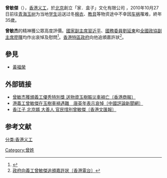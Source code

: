'''曾敏傑'''（{{bd|1975年||2010年|10月27日|catIdx=Zeng曾敏傑}}），[[香港|香港]][[义工|义工]]，於[[北京|北京]]創立「家．盒子」文化有限公司 ，2010年10月27日前往[[青海|青海]][[玉树|玉树]]为当地[[学生|学生]]运送过冬[[棉衣|棉衣]]、[[教具|教具]]等物资途中不幸因[[车祸|车祸]]罹难，終年35歲。

'''曾敏杰'''的精神獲公眾高度評價。[[中华人民共和国副主席|國家副主席]][[習近平|習近平]]、[[國務委員|國務委員]][[劉延東|劉延東]]和[[中國人民政治協商會議全國委員會副主席|全國政協副主席]][[廖暉|廖暉]]均作出哀悼及慰問<ref>{{Cite web |url=http://paper.wenweipo.com/2010/11/07/HK1011070002.htm |title=習近平劉延東致哀 彭清華讚大愛永存〔香港文匯報〕 |access-date=2010-12-08 |archive-url=https://web.archive.org/web/20101110050219/http://paper.wenweipo.com/2010/11/07/HK1011070002.htm |archive-date=2010-11-10 |dead-url=yes }}</ref>。[[香港特區政府|香港特區政府]]向他追頒嘉許狀<ref>[http://www.rthk.org.hk/rthk/news/expressnews/20101208/news_20101208_55_718445.htm 政府向義工曾敏傑追頒嘉許狀〔香港電台〕 ]</ref>。
==參見==
*[[黃福榮|黃福榮]]
==外部链接==
* [http://www.hkcd.com.hk/content/2010-12/06/content_2648231.htm 曾敏杰獲頒義工優秀特別獎 送物資玉樹賑災車禍亡〔香港商報〕]{{dead link|date=2018年3月 |bot=InternetArchiveBot |fix-attempted=yes }}
* [http://www.chinareviewagency.net/doc/1014/9/4/6/101494676.html?coluid=2&kindid=0&docid=101494676&mdate=1104195148 港義工曾敏傑在玉樹車禍遇難　唐英年表示哀悼〔中國評論新聞網〕]{{Dead link}}
* [https://web.archive.org/web/20101110052659/http://paper.wenweipo.com/2010/11/07/HK1011070001.htm 香江子 北京婿 大善人 官民惜別曾敏傑〔香港文匯報〕]
==参考文献==
{{reflist}}

[[分类:香港义工|分类:香港义工]]
[[Category:曾姓|Category:曾姓]]
